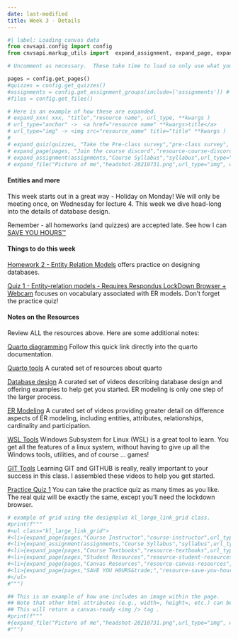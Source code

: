 ```yaml
---
date: last-modified
title: Week 3 - Details
---
```


```python
#| label: Loading canvas data
from cnvsapi.config import config
from cnvsapi.markup_utils import  expand_assignment, expand_page, expand_quiz, expand_file

# Uncomment as necessary.  These take time to load so only use what you need.

pages = config.get_pages()
#quizzes = config.get_quizzes()
#assignments = config.get_assignment_groups(include=['assignments']) # from Canvas
#files = config.get_files()

# Here is an example of how these are expanded.
# expand_xxx( xxx, "title","resource name", url_type, **kwargs )
# url_type="anchor" ->  <a href="resource name" **kwargs>title</a>
# url_type="img" -> <img src="resource_name" title="title" **kwargs )
#
# expand_quiz(quizzes, "Take the Pre-class survey","pre-class survey", url_type="anchor", target="_blank")
# expand_page(pages, "Join the course discord","resource-course-discord", url_type="anchor", target="_blank")
# expand_assignment(assignments,"Course Syllabus","syllabus",url_type="anchor")
# expand_file("Picture of me","headshot-20210731.png",url_type="img", width="200px")

```

#### Entities and more

This week starts out in a great way - Holiday on Monday!  We will only be meeting once, on Wednesday for lecture 4.  This week we dive head-long into the details of database design.

Remember - all homeworks (and quizzes) are accepted late.  See how I can [SAVE YOU HOURS&trade;](https://virginiacommonwealth.instructure.com/courses/122236/pages/resource-save-you-hours)



<!-- deliverables-block-begin -->
#### Things to do this week


[Homework 2 - Entity Relation Models](https://virginiacommonwealth.instructure.com/courses/122236/assignments/1241134) offers practice on designing databases.


[Quiz 1 - Entity-relation models - Requires Respondus LockDown Browser + Webcam](https://virginiacommonwealth.instructure.com/courses/122236/assignments/1241119) focuses on vocabulary associated with ER models.  Don't forget the practice quiz!

<!-- deliverables-block-end -->

<!-- resources-block-begin -->
#### Notes on the Resources

Review ALL the resources above. Here are some additional notes:
    
[Quarto diagramming](https://quarto.org/docs/authoring/diagrams.html) Follow this quick link directly into the quarto documentation.


[Quarto tools](https://virginiacommonwealth.instructure.com/courses/122236/pages/resource-quarto-tools) A curated set of resources about quarto


[Database design](https://virginiacommonwealth.instructure.com/courses/122236/pages/resource-database-design) A curated set of videos describing database design and offering examples to help get you started.  ER modeling is only one step of the larger process.


[ER Modeling](https://virginiacommonwealth.instructure.com/courses/122236/pages/resource-er-modeling) A curated set of videos providing greater detail on difference aspects of ER modeling, including entities, attributes, relationships, cardinality and participation.


[WSL Tools](https://virginiacommonwealth.instructure.com/courses/122236/pages/resource-wsl-tools) Windows Subsystem for Linux (WSL) is a great tool to learn.  You get all the features of a linux system, without having to give up all the Windows tools, utilities, and of course ... games!


[GIT Tools](https://virginiacommonwealth.instructure.com/courses/122236/pages/resource-git-tools) Learning GIT and GITHUB is really, really important to your success in this class.  I assembled these videos to help you get started.


[Practice Quiz 1](https://virginiacommonwealth.instructure.com/courses/122236/assignments/1241146) You can take the practice quiz as many times as you like.  The real quiz will be exactly the same, except you'll need the lockdown browser.

<!-- resources-block-end -->



```python
# example of grid using the designplus kl_large_link_grid class.
#print(f"""
#<ul class="kl_large_link_grid">
#<li>{expand_page(pages,"Course Instructor","course-instructor",url_type="anchor")}</li>
#<li>{expand_assignment(assignments,"Course Syllabus","syllabus",url_type="anchor")}</li>
#<li>{expand_page(pages,"Course Textbooks","resource-textbooks",url_type="anchor")}</li>
#<li>{expand_page(pages,"Student Resources","resource-student-resources",url_type="anchor")}</li>
#<li>{expand_page(pages,"Canvas Resources","resource-canvas-resources",url_type="anchor")}</li>
#<li>{expand_page(pages,"SAVE YOU HOURS&trade;","resource-save-you-hours",url_type="anchor")}</li>
#</ul>
#""")
```

```python
## This is an example of how one includes an image within the page.
## Note that other html attributes (e.g., width=, height=, etc.) can be added
## This will return a canvas-ready <img /> tag .
#print(f"""
#{expand_file("Picture of me","headshot-20210731.png",url_type="img", width="200px")}
#""")
```